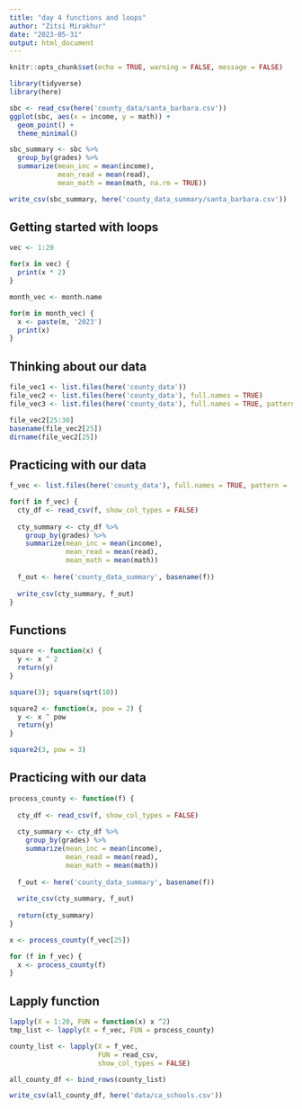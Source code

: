 ```yaml
---
title: "day 4 functions and loops"
author: "Zitsi Mirakhur"
date: "2023-05-31"
output: html_document
---
```


```r
knitr::opts_chunk$set(echo = TRUE, warning = FALSE, message = FALSE)
```

```r
library(tidyverse)
library(here)
```

```r
sbc <- read_csv(here('county_data/santa_barbara.csv'))
ggplot(sbc, aes(x = income, y = math)) + 
  geom_point() +
  theme_minimal()
```
```r
sbc_summary <- sbc %>%
  group_by(grades) %>%
  summarize(mean_inc = mean(income),
            mean_read = mean(read),
            mean_math = mean(math, na.rm = TRUE))

write_csv(sbc_summary, here('county_data_summary/santa_barbara.csv'))
```

## Getting started with loops
```r
vec <- 1:20

for(x in vec) {
  print(x * 2)
}

month_vec <- month.name

for(m in month_vec) {
  x <- paste(m, '2023')
  print(x)
}

```

## Thinking about our data
```r
file_vec1 <- list.files(here('county_data'))
file_vec2 <- list.files(here('county_data'), full.names = TRUE)
file_vec3 <- list.files(here('county_data'), full.names = TRUE, pattern = '.csv')

file_vec2[25:30]
basename(file_vec2[25])
dirname(file_vec2[25])
```

## Practicing with our data
```r
f_vec <- list.files(here('county_data'), full.names = TRUE, pattern = '.csv')

for(f in f_vec) {
  cty_df <- read_csv(f, show_col_types = FALSE)
  
  cty_summary <- cty_df %>%
    group_by(grades) %>%
    summarize(mean_inc = mean(income),
              mean_read = mean(read),
              mean_math = mean(math))
  
  f_out <- here('county_data_summary', basename(f))
  
  write_csv(cty_summary, f_out)
}

```

## Functions
```r
square <- function(x) {
  y <- x ^ 2
  return(y)
}

square(3); square(sqrt(10))

square2 <- function(x, pow = 2) {
  y <- x ^ pow
  return(y)
}

square2(3, pow = 3)

```

## Practicing with our data
```r

process_county <- function(f) {
  
  cty_df <- read_csv(f, show_col_types = FALSE)
  
  cty_summary <- cty_df %>%
    group_by(grades) %>%
    summarize(mean_inc = mean(income),
              mean_read = mean(read),
              mean_math = mean(math))
  
  f_out <- here('county_data_summary', basename(f))
  
  write_csv(cty_summary, f_out)
  
  return(cty_summary)
}

x <- process_county(f_vec[25])

for (f in f_vec) {
  x <- process_county(f)
}

```

## Lapply function
```r
lapply(X = 1:20, FUN = function(x) x ^2)
tmp_list <- lapply(X = f_vec, FUN = process_county)

county_list <- lapply(X = f_vec,
                      FUN = read_csv,
                      show_col_types = FALSE)

all_county_df <- bind_rows(county_list)

write_csv(all_county_df, here('data/ca_schools.csv'))

```

